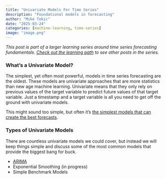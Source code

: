 ```yaml
---
title: "Univariate Models For Time Series"
description: "Foundational models in forecasting"
author: "Mike Tokic"
date: "2025-03-24"
categories: [machine-learning, time-series]
image: "image.png"
---
```


*This post is part of a larger learning series around time series forecasting fundamentals. [Check out the learning path](https://mftokic.github.io/posts/2024-09-25-ts-fundamentals/) to see other posts in the series.* 

### What's a Univariate Model?

The simplest, yet often most powerful, models in time series forecasting are the oldest. These models are univariate approaches that are more statistics than new age machine learning. Univariate means that they only rely on previous values of the target variable to predict future values of that target variable. Just a timestamp and a target variable is all you need to get off the ground with univariate models. 

This might sound too simple, but often it's [the simplest models that can create the best forecasts](https://mftokic.github.io/posts/2024-05-03-time-series-simple-models/). 

### Types of Univariate Models 

There are countless univariate models we could cover, but instead we will keep things simple and discuss some of the most common models that provide the biggest bang for buck. 

- [ARIMA](https://mftokic.github.io/posts/2025-04-10-ts-fundamentals-univariate-arima/) 
- Exponential Smoothing (in progress)
- Simple Benchmark Models
